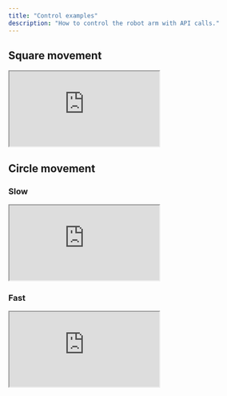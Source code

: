 ```yaml
---
title: "Control examples"
description: "How to control the robot arm with API calls."
---
```


## Square movement

<iframe 
    className="w-full aspect-video"
    src="https://www.youtube.com/embed/Rg7gGKiOXjc?si=V62aKKr3OkQDU3_f" 
    title="YouTube video player" allow="accelerometer; autoplay; clipboard-write; encrypted-media; gyroscope; picture-in-picture; web-share" 
    referrerPolicy="strict-origin-when-cross-origin" 
    allowFullScreen>
</iframe>

## Circle movement

### Slow

<iframe 
    className="w-full aspect-video"
    src="https://www.youtube.com/embed/eR4nQTewVYk?si=RfBilA0-vYPyKlc4" 
    title="YouTube video player" allow="accelerometer; autoplay; clipboard-write; encrypted-media; gyroscope; picture-in-picture; web-share" 
    referrerPolicy="strict-origin-when-cross-origin" 
    allowFullScreen>
</iframe>

### Fast

<iframe 
    className="w-full aspect-video"
    src="https://www.youtube.com/embed/WfYU0T2U-1c?si=1azCcJLmUeun3GKd" 
    title="YouTube video player" allow="accelerometer; autoplay; clipboard-write; encrypted-media; gyroscope; picture-in-picture; web-share" 
    referrerPolicy="strict-origin-when-cross-origin" 
    allowFullScreen>
</iframe>